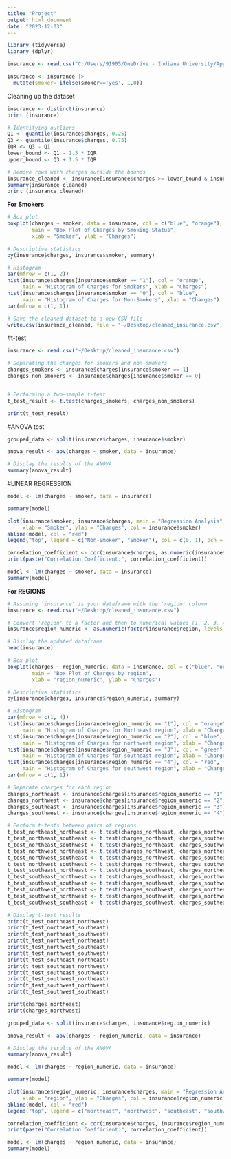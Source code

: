 ---
title: "Project"
output: html_document
date: "2023-12-03"
---

```{r setup, include=FALSE}
library (tidyverse)
library (dplyr)
```

```{r}
insurance <- read.csv("C:/Users/91905/OneDrive - Indiana University/Applied Stats/cleaned_insurance.csv")

```

```{r}
insurance <- insurance |> 
  mutate(smoker= ifelse(smoker=='yes', 1,0))
```

Cleaning up the dataset
```{r}
insurance <- distinct(insurance)
print (insurance)
```


```{r}
# Identifying outliers
Q1 <- quantile(insurance$charges, 0.25)
Q3 <- quantile(insurance$charges, 0.75)
IQR <- Q3 - Q1
lower_bound <- Q1 - 1.5 * IQR
upper_bound <- Q3 + 1.5 * IQR

# Remove rows with charges outside the bounds
insurance_cleaned <- insurance[insurance$charges >= lower_bound & insurance$charges <= upper_bound, ]
summary(insurance_cleaned)
print (insurance_cleaned)

```

**For Smokers**
```{r}
# Box plot
boxplot(charges ~ smoker, data = insurance, col = c("blue", "orange"),
        main = "Box Plot of Charges by Smoking Status",
        xlab = "Smoker", ylab = "Charges")
```

```{r}
# Descriptive statistics
by(insurance$charges, insurance$smoker, summary)
```

```{r}
# Histogram
par(mfrow = c(1, 2))
hist(insurance$charges[insurance$smoker == "1"], col = "orange",
     main = "Histogram of Charges for Smokers", xlab = "Charges")
hist(insurance$charges[insurance$smoker == "0"], col = "blue",
     main = "Histogram of Charges for Non-Smokers", xlab = "Charges")
par(mfrow = c(1, 1))

```

```{r}
# Save the cleaned dataset to a new CSV file
write.csv(insurance_cleaned, file = "~/Desktop/cleaned_insurance.csv", row.names = FALSE) 
```

#t-test 
```{r}
insurance <- read.csv("~/Desktop/cleaned_insurance.csv")

# Separating the charges for smokers and non-smokers
charges_smokers <- insurance$charges[insurance$smoker == 1]
charges_non_smokers <- insurance$charges[insurance$smoker == 0]


# Performing a two-sample t-test
t_test_result <- t.test(charges_smokers, charges_non_smokers)

print(t_test_result)
```
#ANOVA test
```{r}
grouped_data <- split(insurance$charges, insurance$smoker)

anova_result <- aov(charges ~ smoker, data = insurance)

# Display the results of the ANOVA
summary(anova_result)


```

#LINEAR REGRESSION
```{r}
model <- lm(charges ~ smoker, data = insurance)

summary(model)

plot(insurance$smoker, insurance$charges, main = "Regression Analysis", 
     xlab = "Smoker", ylab = "Charges", col = insurance$smoker)
abline(model, col = "red")
legend("top", legend = c("Non-Smoker", "Smoker"), col = c(0, 1), pch = 1)
```

```{r}
correlation_coefficient <- cor(insurance$charges, as.numeric(insurance$smoker))
print(paste("Correlation Coefficient:", correlation_coefficient))

```

```{r}
model <- lm(charges ~ smoker, data = insurance)
summary(model) 
```

**For REGIONS** 

```{r}
# Assuming 'insurance' is your dataframe with the 'region' column
insurance <- read.csv("~/Desktop/cleaned_insurance.csv")

# Convert 'region' to a factor and then to numerical values (1, 2, 3, 4)
insurance$region_numeric <- as.numeric(factor(insurance$region, levels = c("northeast", "northwest", "southeast", "southwest")))

# Display the updated dataframe
head(insurance)

```

```{r}
# Box plot
boxplot(charges ~ region_numeric, data = insurance, col = c("blue", "orange"),
        main = "Box Plot of Charges by region",
        xlab = "region_numeric", ylab = "Charges")
```

```{r}
# Descriptive statistics
by(insurance$charges, insurance$region_numeric, summary)
```

```{r}
# Histogram
par(mfrow = c(1, 4))
hist(insurance$charges[insurance$region_numeric == "1"], col = "orange",
     main = "Histogram of Charges for Northeast region", xlab = "Charges")
hist(insurance$charges[insurance$region_numeric == "2"], col = "blue",
     main = "Histogram of Charges for northwest region", xlab = "Charges")
hist(insurance$charges[insurance$region_numeric == "3"], col = "green",
     main = "Histogram of Charges for southeast region", xlab = "Charges")
hist(insurance$charges[insurance$region_numeric == "4"], col = "red",
     main = "Histogram of Charges for southwest region", xlab = "Charges")
par(mfrow = c(1, 1))
```

```{r}
# Separate charges for each region
charges_northeast <- insurance$charges[insurance$region_numeric == "1"]
charges_northwest <- insurance$charges[insurance$region_numeric == "2"]
charges_southeast <- insurance$charges[insurance$region_numeric == "3"]
charges_southwest <- insurance$charges[insurance$region_numeric == "4"]

# Perform t-tests between pairs of regions
t_test_northeast_northwest <- t.test(charges_northeast, charges_northwest)
t_test_northeast_southeast <- t.test(charges_northeast, charges_southeast)
t_test_northeast_southwest <- t.test(charges_northeast, charges_southwest)
t_test_northwest_northeast <- t.test(charges_northwest, charges_northeast)
t_test_northwest_southeast <- t.test(charges_northwest, charges_southeast)
t_test_northwest_southwest <- t.test(charges_northwest, charges_southwest)
t_test_southeast_northeast <- t.test(charges_southeast, charges_northeast)
t_test_southeast_northwest <- t.test(charges_southeast, charges_northwest)
t_test_southeast_southwest <- t.test(charges_southeast, charges_southwest)
t_test_southwest_northeast <- t.test(charges_southwest, charges_northeast)
t_test_southwest_northwest <- t.test(charges_southwest, charges_northwest)
t_test_southwest_southeast <- t.test(charges_southwest, charges_southeast)

# Display t-test results
print(t_test_northeast_northwest)
print(t_test_northeast_southeast)
print(t_test_northeast_southwest)
print(t_test_northwest_northeast)
print(t_test_northwest_southeast)
print(t_test_northwest_southwest)
print(t_test_southeast_northeast)
print(t_test_southeast_northwest)
print(t_test_southeast_southwest)
print(t_test_southwest_northeast)
print(t_test_southwest_northwest)
print(t_test_southwest_southeast)
```

```{r}
print(charges_northeast)
print(charges_northwest)

```

```{r}
grouped_data <- split(insurance$charges, insurance$region_numeric)

anova_result <- aov(charges ~ region_numeric, data = insurance)

# Display the results of the ANOVA
summary(anova_result)
```

```{r}
model <- lm(charges ~ region_numeric, data = insurance)

summary(model)

plot(insurance$region_numeric, insurance$charges, main = "Regression Analysis", 
     xlab = "region", ylab = "Charges", col = insurance$region_numeric)
abline(model, col = "red")
legend("top", legend = c("northeast", "northwest", "southeast", "southwest"), col = c(1, 2, 3, 4), pch = 1)

```
```{r}
correlation_coefficient <- cor(insurance$charges, insurance$region_numeric)
print(paste("Correlation Coefficient:", correlation_coefficient))

```

```{r}
model <- lm(charges ~ region_numeric, data = insurance)
summary(model) 
```
